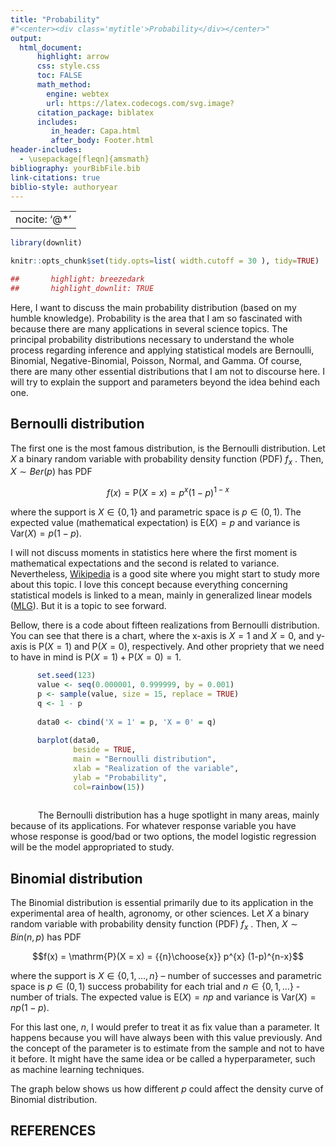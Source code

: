 ---
title: "Probability"
#"<center><div class='mytitle'>Probability</div></center>"
output:
  html_document:
      highlight: arrow
      css: style.css
      toc: FALSE
      math_method: 
        engine: webtex
        url: https://latex.codecogs.com/svg.image?
      citation_package: biblatex
      includes: 
         in_header: Capa.html
         after_body: Footer.html
header-includes:
  - \usepackage[fleqn]{amsmath}
bibliography: yourBibFile.bib
link-citations: true
biblio-style: authoryear
---


---
nocite: '@*'
---

```{r setup, include=FALSE, echo = FALSE}

library(downlit)

knitr::opts_chunk$set(tidy.opts=list( width.cutoff = 30 ), tidy=TRUE)

##       highlight: breezedark
##       highlight_downlit: TRUE

```

\newcommand{\E}{\mathrm{E}}
\newcommand{\var}{\mathrm{Var}}
\newcommand{\P}{\mathrm{P}}

<section class="section" >
  <div class="content">

Here, I want to discuss the main probability distribution (based on my humble knowledge). Probability is the area that I am so fascinated with because there are many applications in several science topics. The principal probability distributions necessary to understand the whole process regarding inference and applying statistical models are Bernoulli, Binomial, Negative-Binomial, Poisson, Normal, and Gamma. Of course, there are many other essential distributions that I am not to discourse here. I will try to explain the support and parameters beyond the idea behind each one.  

# Bernoulli distribution

The first one is the most famous distribution, is the Bernoulli distribution. Let $X$ a binary random variable with probability density function (PDF) $f_{x}$ . Then, $X \sim Ber(p)$ has PDF

<div class="equation">
  $$f(x) = \P(X = x) = p^{x} (1-p)^{1-x}$$
</div>
    
where the support is $X \in \{0, 1\}$ and parametric space is $p \in (0, 1)$. The expected value (mathematical expectation) is $\E(X) = p$ and variance is $\var(X) = p(1 - p)$.

I will not discuss moments in statistics here where the first moment is mathematical expectations and the second is related to variance. Nevertheless, [Wikipedia](https://en.wikipedia.org/wiki/Moment_(mathematics)) is a good site where you might start to study more about this topic. I love this concept because everything concerning statistical models is linked to a mean, mainly in generalized linear models ([MLG](https://en.wikipedia.org/wiki/Generalized_linear_model)). But it is a topic to see forward. 

Bellow, there is a code about fifteen realizations from Bernoulli distribution. You can see that there is a chart, where the x-axis is $X = 1$ and $X = 0$, and  y-axis is $\P(X = 1)$ and $\P(X = 0)$, respectively. And other propriety that we need to have in mind is $\P(X = 1) + \P(X = 0) = 1$.
<span style="width:40px;display:inline-block"></span>
```{r warning=FALSE, message=FALSE, fig.align="center", fig.height=4, class.source="watch-out"}
      set.seed(123)
      value <- seq(0.000001, 0.999999, by = 0.001)
      p <- sample(value, size = 15, replace = TRUE)
      q <- 1 - p
      
      data0 <- cbind('X = 1' = p, 'X = 0' = q)
      
      barplot(data0, 
              beside = TRUE,
              main = "Bernoulli distribution",
              xlab = "Realization of the variable",
              ylab = "Probability",
              col=rainbow(15))
      
```
<span style="width:40px;display:inline-block"></span>
The Bernoulli distribution has a huge spotlight in many areas, mainly because of its applications. For whatever response variable you have whose response is good/bad or two options, the model logistic regression will be the model appropriated to study. 
      
# Binomial distribution 

The Binomial distribution is essential primarily due to its application in the experimental area of health, agronomy, or other sciences. Let $X$ a binary random variable with probability density function (PDF) $f_{x}$ . Then, $X \sim Bin(n, p)$ has PDF
      
<div class="equation">
$$f(x) = \P(X = x) = {{n}\choose{x}} p^{x} (1-p)^{n-x}$$
</div>
      
where the support is $X \in \{0, 1, \dots, n\}$ – number of successes and parametric space is $p \in (0, 1)$ success probability for each trial and $n \in \{0, 1, \dots\}$ - number of trials. The expected value is $\E(X) = np$ and variance is $\var(X) = np(1 - p)$.
      
For this last one, $n$, I would prefer to treat it as fix value than a parameter.  It happens because you will have always been with this value previously. And the concept of the parameter is to estimate from the sample and not to have it before. It might have the same idea or be called a hyperparameter, such as machine learning techniques. 
  
The graph below shows us how different $p$ could affect the density curve of Binomial distribution.
<span style="width:40px;display:inline-block"></span>
 
      
     

# REFERENCES

<div id="refs"></div>

</div>
</section>





